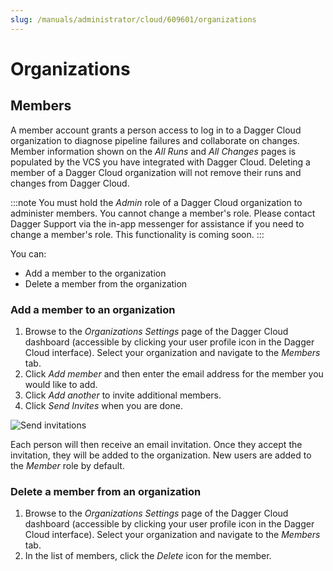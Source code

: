 ```yaml
---
slug: /manuals/administrator/cloud/609601/organizations
---
```


# Organizations

## Members

A member account grants a person access to log in to a Dagger Cloud organization to diagnose pipeline failures and collaborate on changes. Member information shown on the *All Runs* and *All Changes* pages is populated by the VCS you have integrated with Dagger Cloud. Deleting a member of a Dagger Cloud organization will not remove their runs and changes from Dagger Cloud.

:::note
You must hold the *Admin* role of a Dagger Cloud organization to administer members. You cannot change a member's role. Please contact Dagger Support via the in-app messenger for assistance if you need to change a member's role. This functionality is coming soon.
:::

You can:

* Add a member to the organization
* Delete a member from the organization

### Add a member to an organization

1. Browse to the *Organizations Settings* page of the Dagger Cloud dashboard (accessible by clicking your user profile icon in the Dagger Cloud interface). Select your organization and navigate to the *Members* tab.
1. Click *Add member* and then enter the email address for the member you would like to add.
1. Click *Add another* to invite additional members.
1. Click *Send Invites* when you are done.

![Send invitations](/img/current_docs/user-guide/cloud/org-administration/invite-members.png)

Each person will then receive an email invitation. Once they accept the invitation, they will be added to the organization. New users are added to the *Member* role by default.

### Delete a member from an organization

1. Browse to the *Organizations Settings* page of the Dagger Cloud dashboard (accessible by clicking your user profile icon in the Dagger Cloud interface). Select your organization and navigate to the *Members* tab.
1. In the list of members, click the *Delete* icon for the member.
